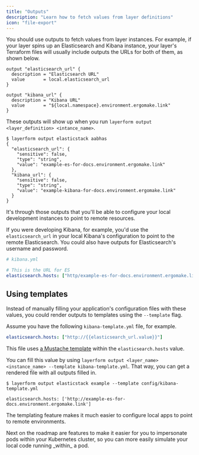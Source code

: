 ```yaml
---
title: "Outputs"
description: "Learn how to fetch values from layer definitions"
icon: "file-export"
---
```


You should use outputs to fetch values from layer instances. For example, if your layer spins up an Elasticsearch and Kibana instance, your layer's Terraform files will usually include outputs the URLs for both of them, as shown below.

```hcl
output "elasticsearch_url" {
  description = "Elasticsearch URL"
  value       = local.elasticsearch_url
}

output "kibana_url" {
  description = "Kibana URL"
  value       = "${local.namespace}.environment.ergomake.link"
}
```

These outputs will show up when you run `layerform output <layer_definition> <intance_name>`.

```
$ layerform output elasticstack aabhas
{
  "elasticsearch_url": {
    "sensitive": false,
    "type": "string",
    "value": "example-es-for-docs.environment.ergomake.link"
  },
  "kibana_url": {
    "sensitive": false,
    "type": "string",
    "value": "example-kibana-for-docs.environment.ergomake.link"
  }
}
```

It's through those outputs that you'll be able to configure your local development instances to point to remote resources.

If you were developing Kibana, for example, you'd use the `elasticsearch_url` in your local Kibana's configuration to point to the remote Elasticsearch. You could also have outputs for Elasticsearch's username and password.

```yml
# kibana.yml

# This is the URL for ES
elasticsearch.hosts: ["http/example-es-for-docs.environment.ergomake.link"]
```

## Using templates

Instead of manually filling your application's configuration files with these values, you could render outputs to templates using the `--template` flag.

Assume you have the following `kibana-template.yml` file, for example.

```yml
elasticsearch.hosts: ["http://{{elasticsearch_url.value}}"]
```

This file uses [a Mustache template](https://mustache.github.io/) within the `elasticsearch.hosts` value.

You can fill this value by using `layerform output <layer_name> <instance_name> --template kibana-template.yml`. That way, you can get a rendered file with all outputs filled in.

```
$ layerform output elasticstack example --template config/kibana-template.yml

elasticsearch.hosts: ['http://example-es-for-docs.environment.ergomake.link']
```

The templating feature makes it much easier to configure local apps to point to remote environments.

<Info>
    Next on the roadmap are features to make it easier for you to impersonate
    pods within your Kubernetes cluster, so you can more easily simulate your
    local code running _within_ a pod.
</Info>
